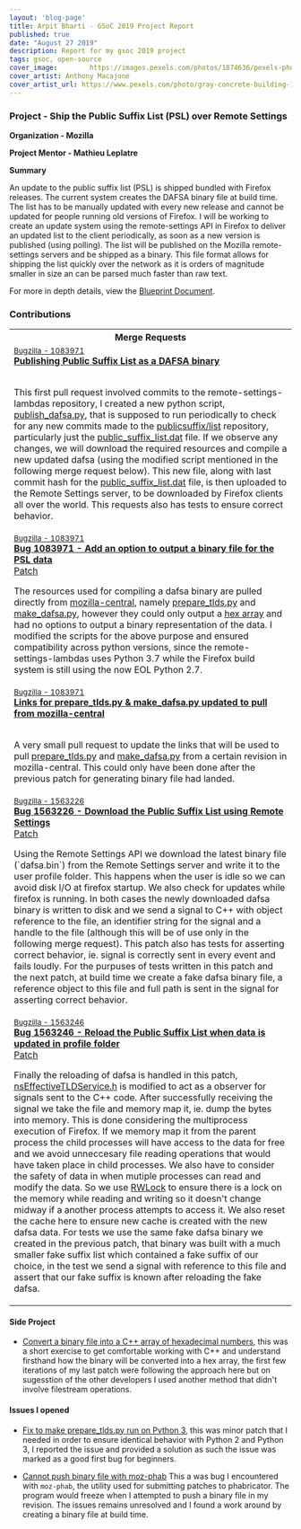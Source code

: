 ```yaml
---
layout: 'blog-page'
title: Arpit Bharti - GSoC 2019 Project Report
published: true
date: "August 27 2019"
description: Report for my gsoc 2019 project
tags: gsoc, open-source
cover_image: 		https://images.pexels.com/photos/1874636/pexels-photo-1874636.jpeg
cover_artist: Anthony Macajone
cover_artist_url: https://www.pexels.com/photo/gray-concrete-building-1874636/
---
```


### Project - Ship the Public Suffix List (PSL) over Remote Settings

**Organization - Mozilla**

**Project Mentor - Mathieu Leplatre**

**Summary**

An update to the public suffix list (PSL) is shipped bundled with Firefox releases. The current system creates the DAFSA binary file at build time. The list has to be manually updated with every new release and cannot be updated for people running old versions of Firefox. I will be working to create an update system using the remote-settings API in Firefox to deliver an updated list to the client periodically, as soon as a new version is published (using polling). The list will be published on the Mozilla remote-settings servers and be shipped as a binary. This file format allows for shipping the list quickly over the network as it is orders of magnitude smaller in size an can be parsed much faster than raw text.

For more in depth details, view the <a href="https://docs.google.com/document/d/1kxlAhu87MQtATxYfBdfRO-WjMHVNo1jA9Gr5mdVBnN8/edit?usp=sharing">Blueprint Document</a>.

### Contributions

<table>
  <th>Merge Requests</th>
  <tr>
    <td>
      <small><a href="https://bugzilla.mozilla.org/show_bug.cgi?id=1083971">Bugzilla - 1083971</a></small>
      <br/>
      <b>
        <a href="https://github.com/mozilla-services/remote-settings-lambdas/pull/373">Publishing Public Suffix
          List as a DAFSA binary
        </a>
      </b>
      <br/>
      <br/>
      <p>
        This first pull request involved commits to the remote-settings-lambdas repository, I created a new python script, <a href="https://github.com/mozilla-services/remote-settings-lambdas/blob/master/commands/publish_dafsa.py">publish_dafsa.py</a>, that is supposed to run periodically to check for any new commits made to the <a href="https://github.com/publicsuffix/list">publicsuffix/list</a> repository, particularly just the <a href="https://github.com/publicsuffix/list/blob/master/public_suffix_list.dat">public_suffix_list.dat</a> file. If we observe any changes, we will download the required resources and compile a new updated dafsa (using the modified script mentioned in the following merge request below).
        This new file, along with last commit hash for the <a href="https://github.com/publicsuffix/list/blob/master/public_suffix_list.dat">public_suffix_list.dat</a> file, is then uploaded to the Remote Settings server, to be downloaded by Firefox clients all over the world.
        This requests also has tests to ensure correct behavior.
      </p>
    </td>
  </tr>
  <tr>
    <td>
      <small><a href="https://bugzilla.mozilla.org/show_bug.cgi?id=1083971">Bugzilla - 1083971</a>
      </small>
      <br/>
      <b>
        <a href="https://phabricator.services.mozilla.com/D34364">Bug 1083971 - Add an option to output a binary file
          for the PSL data
        </a>
      </b>
      <br/>
        <a href="https://hg.mozilla.org/mozilla-central/rev/822cb68b6ab7">Patch</a>
        <br/>
      <p>
        The resources used for compiling a dafsa binary are pulled directly from <a href="https://hg.mozilla.org/mozilla-central/">mozilla-central</a>, namely <a href="https://searchfox.org/mozilla-central/source/netwerk/dns/prepare_tlds.py">prepare_tlds.py</a> and <a href="https://searchfox.org/mozilla-central/source/xpcom/ds/tools/make_dafsa.py">make_dafsa.py</a>, however they could only output a <a href="https://searchfox.org/mozilla-central/source/__GENERATED__/netwerk/dns/etld_data.inc">hex array</a> and had no options to output a binary representation of the data. I modified the scripts for the above purpose and ensured compatibility across python versions, since the remote-settings-lambdas uses Python 3.7 while the Firefox build system is still using the now EOL Python 2.7.
      </p>
    </td>
  </tr>
  <tr>
    <td>
      <small>
      <a href="https://bugzilla.mozilla.org/show_bug.cgi?id=1083971">Bugzilla - 1083971</a>
      </small>
      <br/>
      <b>
        <a href="https://github.com/mozilla-services/remote-settings-lambdas/pull/431">Links for prepare_tlds.py &
          make_dafsa.py updated to pull from mozilla-central
        </a>
      </b>
        <br/>
        <br/>
      <p>
        A very small pull request to update the links that will be used to pull <a href="https://hg.mozilla.org/mozilla-central/raw-file/822cb68b6ab75c96d7e36aa1f7fffda122d41f0c/netwerk/dns/prepare_tlds.py">prepare_tlds.py</a> and <a href="https://hg.mozilla.org/mozilla-central/raw-file/27de3a352a395fd4fac5964d1027a3144e28224b/xpcom/ds/tools/make_dafsa.py">make_dafsa.py</a> from a certain revision in mozilla-central. This could only have been done after the previous patch for generating binary file had landed.
      </p>
    </td>
  </tr>
  <tr>
    <td>
      <small><a href="https://bugzilla.mozilla.org/show_bug.cgi?id=1563226">Bugzilla - 1563226</a>
      </small>
      <br/>
      <b>
        <a href="https://phabricator.services.mozilla.com/D42469">Bug 1563226 - Download the Public Suffix List using
          Remote Settings
        </a>
      </b>
        <br/>
              <a href="https://hg.mozilla.org/mozilla-central/rev/3c352981d6c4">Patch</a>
        <br/>
      <p>
        Using the Remote Settings API we download the latest binary file (`dafsa.bin`) from the Remote Settings server and write it to the user profile folder. This happens when the user is idle so we can avoid disk I/O at firefox startup. We also check for updates while firefox is running. In both cases the newly downloaded dafsa binary is written to disk and we send a signal to C++ with object reference to the file, an identifier string for the signal and a handle to the file (although this will be of use only in the following merge request).
        This patch also has tests for asserting correct behavior, ie. signal is correctly sent in every event and fails loudly.
        For the purpuses of tests written in this patch and the next patch, at build time we create a fake dafsa binary file, a reference object to this file and full path is sent in the signal for asserting correct behavior.
      </p>
    </td>
  </tr>
  <tr>
    <td>
      <small><a href="https://bugzilla.mozilla.org/show_bug.cgi?id=1563246">Bugzilla - 1563246</a>
      </small>
      <br/>
      <b>
        <a href="https://phabricator.services.mozilla.com/D42470">Bug 1563246 - Reload the Public Suffix List when data
          is updated in profile folder
        </a>
      </b>
        <br/>
              <a href="https://hg.mozilla.org/mozilla-central/rev/03c9cce08d11">Patch</a>
        <br/>
      <p>
        Finally the reloading of dafsa is handled in this patch, <a href="https://searchfox.org/mozilla-central/source/netwerk/dns/nsEffectiveTLDService.h">nsEffectiveTLDService.h</a> is modified to act as a observer for signals sent to the C++ code. After successfully receiving the signal we take the file and memory map it, ie. dump the bytes into memory. This is done considering the multiprocess execution of Firefox. If we memory map it from the parent process the child processes will have access to the data for free and we avoid unneccesary file reading operations that would have taken place in child processes. We also have to consider the safety of data in when mutiple processes can read and modify the data. So we use <a href="https://searchfox.org/mozilla-central/source/xpcom/threads/RWLock.h">RWLock</a> to ensure there is a lock on the memory while reading and writing so it doesn't change midway if a another process attempts to access it.
        We also reset the cache here to ensure new cache is created with the new dafsa data.
        For tests we use the same fake dafsa binary we created in the previous patch, that binary was built with a much smaller fake suffix list which contained a fake suffix of our choice, in the test we send a signal with reference to this file and assert that our fake suffix is known after reloading the fake dafsa.
      </p>
    </td>
  </tr>
</table>

#### Side Project

-   [Convert a binary file into a C++ array of hexadecimal numbers](https://github.com/arpit73/dafsaBinary-to-hexArray), this was a short exercise to get comfortable working with C++ and understand firsthand how the binary will be converted into a hex array, the first few iterations of my last patch were following the approach here but on sugesstion of the other developers I used another method that didn't involve filestream operations.

#### Issues I opened

-   [Fix to make prepare_tlds.py run on Python 3](https://bugzilla.mozilla.org/show_bug.cgi?id=1552658), this was minor patch that I needed in order to ensure identical behavior with Python 2 and Python 3, I reported the issue and provided a solution as such the issue was marked as a good first bug for beginners.

-   [Cannot push binary file with moz-phab](https://bugzilla.mozilla.org/show_bug.cgi?id=1574145) This a was bug I encountered with `moz-phab`, the utility used for submitting patches to phabricator. The program would freeze when I attempted to push a binary file in my revision. The issues remains unresolved and I found a work around by creating a binary file at build time.